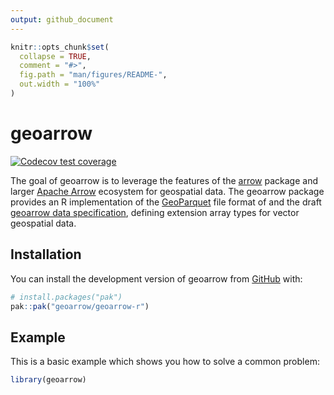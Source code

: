 ```yaml
---
output: github_document
---
```


<!-- README.md is generated from README.Rmd. Please edit that file -->

```r
knitr::opts_chunk$set(
  collapse = TRUE,
  comment = "#>",
  fig.path = "man/figures/README-",
  out.width = "100%"
)
```

# geoarrow

<!-- badges: start -->
[![Codecov test coverage](https://codecov.io/gh/geoarrow/geoarrow-r/branch/main/graph/badge.svg)](https://app.codecov.io/gh/geoarrow/geoarrow-r?branch=main)
<!-- badges: end -->

The goal of geoarrow is to leverage the features of the [arrow](https://arrow.apache.org/docs/r/) package and larger [Apache Arrow](https://arrow.apache.org/) ecosystem for geospatial data. The geoarrow package provides an R implementation of the [GeoParquet](https://github.com/opengeospatial/geoparquet) file format of and the draft [geoarrow data specification](https://geoarrow.org), defining extension array types for vector geospatial data.

## Installation

You can install the development version of geoarrow from [GitHub](https://github.com/) with:

``` r
# install.packages("pak")
pak::pak("geoarrow/geoarrow-r")
```

## Example

This is a basic example which shows you how to solve a common problem:

```r
library(geoarrow)
```
